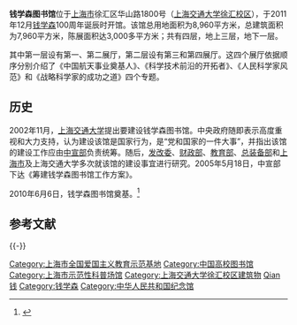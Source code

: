 {{Otheruses|subject=位于上海交通大学的钱学森图书馆|other=位于西安交通大学的同名图书馆|钱学森图书馆 (西安交通大学)}}
{{Infobox_Library 
| 名字    = 钱学森图书馆
| 英文名  = Qian Xuesen Library
| 标志    = 
| 图像    = File:Qian Xuesen Library, Shanghai Jiao Tong University 04.JPG
| 图像说明= 钱学森图书馆外景，外墙上可见由瓷砖拼贴成的钱学森肖像
| 国家    = {{flag|PRC}}
| 类型    = 
| 范围    = 
| 建造时间= 2002年 - 2011年
| 授权法源= 
| 地址    = {{CHN}}[[上海市|上海市]][[徐汇区|徐汇区]]华山路1800号
| 坐标    = {{Coord|31.2010|N|121.4360|E|display=inline,title}}
| 隶属于  = [[中华人民共和国教育部|中华人民共和国教育部]]<br>[[上海交通大学|上海交通大学]]
| 分馆    = 
| 藏品    = [[钱学森|钱学森]]相关文献、手稿、书籍、照片、实物
| 规模    = [[钱学森|钱学森]]文献、手稿和书籍76000余份，珍贵图片1500余张，实物700余件
| 收藏标准= 
| 法定送存= 
| 借阅凭证=
| 流通    = 
| 服务人群= 
| 注册用户= 
| 经费    = 
| 馆长    = 
| 员工人数= 
| 官方网站= http://www.qianxslib.sjtu.edu.cn/
| 电话号码=
| 开放时间=
}}
'''钱学森图书馆'''位于[[上海市|上海市]]徐汇区华山路1800号（[[上海交通大学徐汇校区|上海交通大学徐汇校区]]），于2011年12月[[钱学森|钱学森]]100周年诞辰时开馆。该馆总用地面积为8,960平方米，总建筑面积为7,960平方米，陈展面积达3,000多平方米；共有四层，地上三层，地下一层。

其中第一层设有第一、第二展厅，第二层设有第三和第四展厅。这四个展厅依据顺序分别介绍了《中国航天事业奠基人》、《科学技术前沿的开拓者》、《人民科学家风范》和《战略科学家的成功之道》四个专题。

==历史==
2002年11月，[[上海交通大学|上海交通大学]]提出要建设钱学森图书馆。中央政府随即表示高度重视和大力支持，认为建设该馆是国家行为，是“党和国家的一件大事”，并指出该馆的建设工作应由[[中共中央宣传部|中宣部]]负责统筹。随后，[[发改委|发改委]]、[[中华人民共和国财政部|财政部]]、[[中华人民共和国教育部|教育部]]、[[总装备部|总装备部]]和[[上海市|上海市]]及上海交通大学多次就该馆的建设事宜进行研究。2005年5月18日，中宣部下达《筹建钱学森图书馆工作方案》。

2010年6月6日，钱学森图书馆奠基。<ref>{{Cite web |url=http://www.qianxslib.sjtu.edu.cn/index.php?option=com_content&view=article&id=85&Itemid=34 |title=钱学森图书馆建设基本概况  |access-date=2013-04-03 |archive-date=2020-11-04 |archive-url=https://web.archive.org/web/20201104042540/http://www.qianxslib.sjtu.edu.cn/index.php?option=com_content&view=article&id=85&Itemid=34 |dead-url=no }}</ref>

== 参考文献 ==
{{Reflist}}

{{-}}
{{上海交通大学}}
{{上海市专题性科普场馆}}
{{上海市全国爱国主义教育示范基地}}
{{上海市爱国主义教育基地|nocat}}
[[Category:上海市全国爱国主义教育示范基地|Category:上海市全国爱国主义教育示范基地]]
[[Category:中国高校图书馆|Category:中国高校图书馆]]
[[Category:上海市示范性科普场馆|Category:上海市示范性科普场馆]]
[[Category:上海交通大学徐汇校区建筑物|Category:上海交通大学徐汇校区建筑物]]
[[Category:上海市的图书馆|Qian钱]]
[[Category:钱学森|Category:钱学森]]
[[Category:中华人民共和国纪念馆|Category:中华人民共和国纪念馆]]